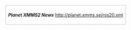 <div style="float: right; border: dotted 1px grey; text-align: left; padding:0.5em; background-color:#fff">
'''''Planet XMMS2 News'''''
<feed>http://planet.xmms.se/rss20.xml</feed>
</div>